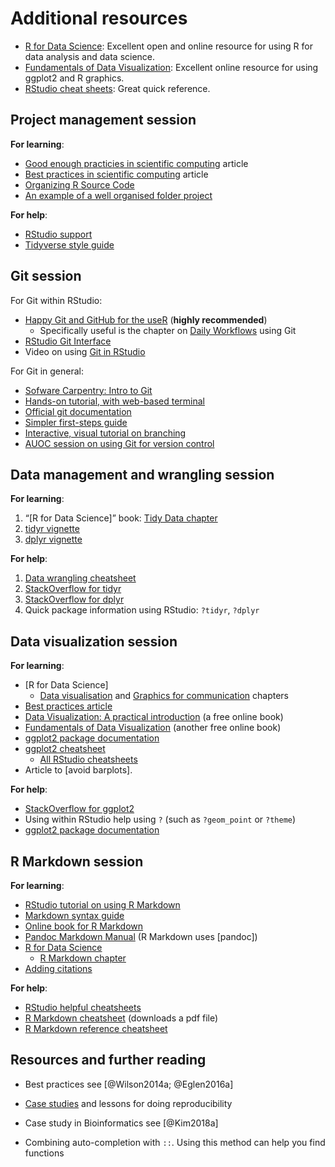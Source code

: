 # Additional resources

- [R for Data Science](https://r4ds.had.co.nz/): Excellent open and online resource for using R for data analysis and data science.
- [Fundamentals of Data Visualization](https://serialmentor.com/dataviz/): Excellent online resource for using ggplot2 and R graphics.
- [RStudio cheat sheets](https://www.rstudio.com/resources/cheatsheets/): Great quick reference.

## Project management session {#resources-proj}

**For learning**:

- [Good enough practicies in scientific computing](https://doi.org/10.1371/journal.pcbi.1005510) article
- [Best practices in scientific computing](https://doi.org/10.1371/journal.pbio.1001745) article
- [Organizing R Source Code](https://www.r-bloggers.com/r-best-practices-r-you-writing-the-r-way/)
- [An example of a well organised folder project](https://github.com/hadley/data-baby-names)

**For help**:

- [RStudio support](https://support.rstudio.com/hc/en-us/articles/200526207-Using-Projects)
- [Tidyverse style guide](https://style.tidyverse.org/)

## Git session {#resources-git}

For Git within RStudio:

- [Happy Git and GitHub for the useR](https://happygitwithr.com/) (**highly recommended**)
    - Specifically useful is the chapter on [Daily Workflows](https://happygitwithr.com/repeated-amend.html) using Git
- [RStudio Git Interface](https://support.rstudio.com/hc/en-us/articles/200532077-Version-Control-with-Git-and-SVN)
- Video on using [Git in RStudio]

[Git in RStudio]: https://www.rstudio.com/resources/webinars/rstudio-essentials-webinar-series-managing-part-2/

For Git in general:

- [Sofware Carpentry: Intro to Git](https://swcarpentry.github.io/git-novice/)
- [Hands-on tutorial, with web-based terminal](https://try.github.io/levels/1/challenges/1)
- [Official git documentation](https://git-scm.com/doc)
- [Simpler first-steps guide](https://rogerdudler.github.io/git-guide/)
- [Interactive, visual tutorial on branching](https://pcottle.github.io/learnGitBranching/)
- [AUOC session on using Git for version control](https://au-oc.github.io/content/intro-git.html)

## Data management and wrangling session {#resources-dplyr}

**For learning**:

1. "[R for Data Science]" book: [Tidy Data chapter]
2. [tidyr vignette](https://cran.r-project.org/web/packages/tidyr/vignettes/tidy-data.html)
3. [dplyr vignette](https://cran.r-project.org/web/packages/dplyr/vignettes/dplyr.html)

[Tidy Data chapter]: https://r4ds.had.co.nz/tidy-data.html

**For help**:
    
1. [Data wrangling cheatsheet](https://www.rstudio.com/wp-content/uploads/2015/02/data-wrangling-cheatsheet.pdf)
2. [StackOverflow for tidyr](https://stackoverflow.com/questions/tagged/tidyr)
3. [StackOverflow for dplyr](https://stackoverflow.com/questions/tagged/dplyr)
4. Quick package information using RStudio: `?tidyr`, `?dplyr`

## Data visualization session {#resources-ggplot2}

**For learning**:

- [R for Data Science]
    - [Data visualisation](https://r4ds.had.co.nz/data-visualisation.html) and
    [Graphics for communication](https://r4ds.had.co.nz/graphics-for-communication.html)
    chapters
- [Best practices article](https://journals.plos.org/ploscompbiol/article?id=10.1371/journal.pcbi.1003833)
- [Data Visualization: A practical introduction](https://socviz.co/index.html#preface) (a free online book)
- [Fundamentals of Data Visualization] (another free online book)
- [ggplot2 package documentation](https://ggplot2.tidyverse.org/)
- [ggplot2 cheatsheet](https://github.com/rstudio/cheatsheets/blob/master/data-visualization-2.1.pdf)
    - [All RStudio cheatsheets](https://www.rstudio.com/resources/cheatsheets/)
- Article to [avoid barplots].

[Fundamentals of Data Visualization]: https://serialmentor.com/dataviz/

**For help**:

- [StackOverflow for ggplot2](https://stackoverflow.com/questions/tagged/ggplot2?sort=frequent&pageSize=50)
- Using within RStudio help using `?` (such as `?geom_point` or `?theme`)
- [ggplot2 package documentation](https://ggplot2.tidyverse.org/)

## R Markdown session {#resources-rmd}

**For learning**:

- [RStudio tutorial on using R Markdown](https://rmarkdown.rstudio.com/lesson-1.html)
- [Markdown syntax guide](https://rmarkdown.rstudio.com/authoring_basics.html)
- [Online book for R Markdown](https://bookdown.org/yihui/rmarkdown/)
- [Pandoc Markdown Manual](https://pandoc.org/MANUAL.html#pandocs-markdown) (R
Markdown uses [pandoc])
- [R for Data Science](https://r4ds.had.co.nz/)
    - [R Markdown chapter](https://r4ds.had.co.nz/r-markdown.html#r-markdown)
- [Adding citations](https://rmarkdown.rstudio.com/authoring_bibliographies_and_citations.html)

**For help**:

- [RStudio helpful cheatsheets](https://www.rstudio.com/resources/cheatsheets/)
- [R Markdown cheatsheet](https://github.com/rstudio/cheatsheets/raw/master/rmarkdown-2.0.pdf) (downloads a pdf file)
- [R Markdown reference cheatsheet](https://www.rstudio.com/wp-content/uploads/2015/03/rmarkdown-reference.pdf)

## Resources and further reading
- Best practices see [@Wilson2014a; @Eglen2016a]
- [Case studies](https://www.practicereproducibleresearch.org/) and lessons for doing reproducibility
- Case study in Bioinformatics see [@Kim2018a]


- Combining auto-completion with `::`. 
Using this method can help you find functions
